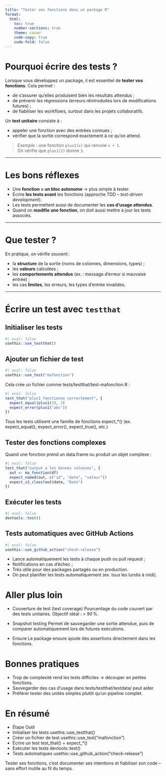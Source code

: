 ```yaml
---
title: "Tester ses fonctions dans un package R"
format:
  html:
    toc: true
    number-sections: true
    theme: cosmo
    code-copy: true
    code-fold: false
---
```


# Pourquoi écrire des tests ?

Lorsque vous développez un package, il est essentiel de **tester vos fonctions**. Cela permet :

- de s’assurer qu’elles produisent bien les résultats attendus ;
- de prévenir les régressions (erreurs réintroduites lors de modifications futures) ;
- de fiabiliser les workflows, surtout dans les projets collaboratifs.

Un **test unitaire** consiste à :

- appeler une fonction avec des entrées connues ;
- vérifier que la sortie correspond exactement à ce qu’on attend.

> *Exemple* : une fonction `plus1(x)` qui renvoie `x + 1`.  
> On vérifie que `plus1(2)` donne `3`.

---

# Les bons réflexes

- Une **fonction = un bloc autonome** → plus simple à tester.
- Écrire **les tests avant** les fonctions (approche TDD – *test-driven development*).
- Les tests permettent aussi de documenter les **cas d’usage attendus**.
- Quand on **modifie une fonction**, on doit aussi mettre à jour les tests associés.

---

# Que tester ?

En pratique, on vérifie souvent :

- la **structure** de la sortie (noms de colonnes, dimensions, types) ;
- les **valeurs** calculées ;
- les **comportements attendus** (ex. : message d’erreur si mauvaise entrée) ;
- les cas **limites**, les erreurs, les types d’entrée invalides.

---

# Écrire un test avec `testthat`

## Initialiser les tests


```r
#| eval: false
usethis::use_testthat()
```

## Ajouter un fichier de test

```r
#| eval: false
usethis::use_test("mafonction")
```
Cela crée un fichier comme tests/testthat/test-mafonction.R :


```r
#| eval: false
test_that("plus1 fonctionne correctement", {
  expect_equal(plus1(2), 3)
  expect_error(plus1("abc"))
})
```

Tous les tests utilisent une famille de fonctions expect_*()
(ex. expect_equal(), expect_error(), expect_true(), etc.)

## Tester des fonctions complexes
Quand une fonction prend un data.frame ou produit un objet complexe :

```r
#| eval: false
test_that("output a les bonnes colonnes", {
  out <- ma_fonction(df)
  expect_named(out, c("id", "date", "valeur"))
  expect_s3_class(out$date, "Date")
})
```

## Exécuter les tests

```r
#| eval: false
devtools::test()
```

## Tests automatiques avec GitHub Actions

```r
#| eval: false
usethis::use_github_action("check-release")
```
- Lance automatiquement les tests à chaque push ou pull request ;
- Notifications en cas d’échec ;
- Très utile pour des packages partagés ou en production.
- On peut planifier les tests automatiquement (ex. tous les lundis à midi).

# Aller plus loin
- Couverture de test (test coverage)
Pourcentage du code couvert par des tests unitaires. Objectif idéal : > 90 %.

-  Snapshot testing
Permet de sauvegarder une sortie attendue, puis de comparer automatiquement lors de futures exécutions.

- Ensure
Le package ensure ajoute des assertions directement dans les fonctions.

# Bonnes pratiques
- Trop de complexité rend les tests difficiles → découper en petites fonctions.
- Sauvegarder des cas d’usage dans tests/testthat/testdata/ peut aider.
- Préférer tester des unités simples plutôt qu’un pipeline complet.

# En résumé
- Étape	Outil
- Initialiser les tests	usethis::use_testthat()
- Créer un fichier de test	usethis::use_test("mafonction")
- Écrire un test	test_that() + expect_*()
- Exécuter les tests	devtools::test()
- Tests automatiques	usethis::use_github_action("check-release")


Tester ses fonctions, c’est documenter ses intentions et fiabiliser son code – sans effort inutile au fil du temps.








